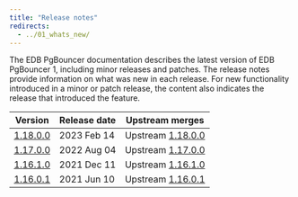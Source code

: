 ```yaml
---
title: "Release notes"
redirects:
  - ../01_whats_new/
---
```


The EDB PgBouncer documentation describes the latest version of EDB PgBouncer 1, including minor releases and patches. The release notes provide information on what was new in each release. For new functionality introduced in a minor or patch release, the content also indicates the release that introduced the feature.

| Version                        | Release date | Upstream merges                                                                   | 
| ------------------------------ | ------------ | --------------------------------------------------------------------------------- | 
| [1.18.0.0](07_11800_rel_notes) | 2023 Feb 14  | Upstream [1.18.0.0](https://www.pgbouncer.org/changelog.html#pgbouncer-118x)  
| [1.17.0.0](08_11700_rel_notes) | 2022 Aug 04  | Upstream [1.17.0.0](https://www.pgbouncer.org/changelog.html#pgbouncer-117x)  
| [1.16.1.0](09_11610_rel_notes) | 2021 Dec 11  | Upstream [1.16.1.0](https://www.pgbouncer.org/changelog.html#pgbouncer-116x)      | 
| [1.16.0.1](10_11601_rel_notes) | 2021 Jun 10  | Upstream [1.16.0.1](https://www.pgbouncer.org/changelog.html#pgbouncer-116x)        | 

